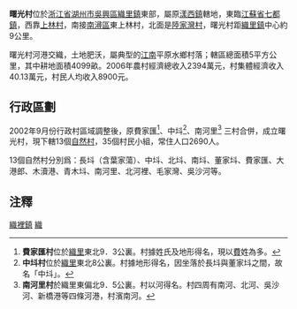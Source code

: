 {{coord|30|54|24|N|120|20|01|E|scale:2000|display=title}}


'''曙光村'''位於[[浙江省|浙江省]][[湖州市|湖州市]][[吳興區|吳興區]][[織里鎮|織里鎮]]東部，屬原[[漾西鎮|漾西鎮]]轄地，東臨[[江蘇省|江蘇省]][[七都鎮|七都鎮]]，西靠[[上林村|上林村]]，南接[[南潯區|南潯區]]東上林村，北面是[[陸家灣村|陸家灣村]]，曙光村距[[織里鎮|織里鎮]]中心約9公里。

曙光村河港交織，土地肥沃，屬典型的[[江南|江南]]平原水鄉村落；轄區總面積5平方公里，其中耕地面積4099畝。2006年農村經濟總收入2394萬元，村集體經濟收入40.13萬元，村民人均收入8900元。

== 行政區劃 ==
2002年9月份行政村區域調整後，原費家匯<ref>'''費家匯村'''位於[[織里|織里]]東北9．3公裏。村據姓氏及地形得名，現以[[費姓|費]]姓為多。</ref>、中㘰<ref>'''中㘰村'''位於[[織里|織里]]東北8公裏。村據地形得名，因坐落於長㘰與董家㘰之間，故名「中㘰」。</ref>、南河里<ref>'''南河里村'''於織里東偏北9．5公裏。村以河得名。村四周有南河、北河、吳沙河、新橋港等四條河港，村濱南河。</ref> 三村合併，成立曙光村，現下轄13個[[自然村|自然村]]，35個村民小組，常住人口2690人。

13個自然村分別爲：長㘰（含葉家蕩）、中㘰、北㘰、南㘰、董家㘰、費家匯、大港郎、木瀆港、青木㘰、南河里、北河裡、毛家灣、吳沙河等。

== 注釋 ==
{{reflist}}

[[Category:吳興區|織裡鎮]]
[[Category:湖州市行政村|織]]